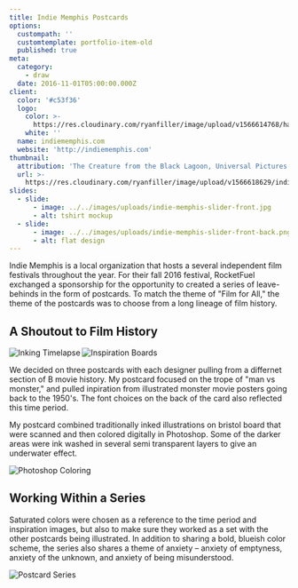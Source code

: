 ```yaml
---
title: Indie Memphis Postcards
options:
  custompath: ''
  customtemplate: portfolio-item-old
  published: true
meta:
  category:
    - draw
  date: 2016-11-01T05:00:00.000Z
client:
  color: '#c53f36'
  logo:
    color: >-
      https://res.cloudinary.com/ryanfiller/image/upload/v1566614768/hack-memphis/indie-memphis/indie-memphis-color_uyjrvx.svg
    white: ''
  name: indiememphis.com
  website: 'http://indiememphis.com'
thumbnail:
  attribution: 'The Creature from the Black Lagoon, Universal Pictures'
  url: >-
    https://res.cloudinary.com/ryanfiller/image/upload/v1566618629/indie-memphis/creature-from-the-black-lagoon_gv2lje.gif
slides:
  - slide:
      - image: ../../images/uploads/indie-memphis-slider-front.jpg
      - alt: tshirt mockup
  - slide:
      - image: ../../images/uploads/indie-memphis-slider-front-back.png
      - alt: flat design
---
```

Indie Memphis is a local organization that hosts a several independent film festivals throughout the year. For their fall 2016 festival, RocketFuel exchanged a sponsorship for the opportunity to created a series of leave-behinds in the form of postcards. To match the theme of "Film for All," the theme of the postcards was to choose from a long lineage of film history.

## A Shoutout to Film History

<Image src="https://res.cloudinary.com/ryanfiller/image/upload/v1566618525/indie-memphis/indie-memphis-mood-board_yh4u2y.jpg" alt="Inspiration Boards" title="" align="full" small="false" />

<Image src="https://res.cloudinary.com/ryanfiller/image/upload/v1566770829/indie-memphis/inking_jzkx7t.gif" alt="Inking Timelapse" title="" align="left" small="false" />

We decided on three postcards with each designer pulling from a differnet section of B movie history. My postcard focused on the trope of "man vs monster," and pulled inpiration from illustrated monster movie posters going back to the 1950's. The font choices on the back of the card also reflected this time period.

My postcard combined traditionally inked illustrations on bristol board that were scanned and then colored digitally in Photoshop. Some of the darker areas were ink washed in several semi transparent layers to give an underwater effect.

<Image src="https://res.cloudinary.com/ryanfiller/image/upload/v1566618533/indie-memphis/indie-memphis-coloring_uqwouc.gif" alt="Photoshop Coloring" title="" align="full" small="false" />

## Working Within a Series

Saturated colors were chosen as a reference to the time period and inspiration images, but also to make sure they worked as a set with the other postcards being illustrated. In addition to sharing a bold, blueish color scheme, the series also shares a theme of anxiety – anxiety of emptyness, anxiety of the unknown, and anxiety of being misunderstood.

<Image src="https://res.cloudinary.com/ryanfiller/image/upload/v1566618527/indie-memphis/indie-memphis-postcard-series_y1prbb.png" alt="Postcard Series" title="" align="full" small="false" />
